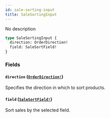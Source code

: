 ```yaml
---
id: sale-sorting-input
title: SaleSortingInput
---
```


No description

```graphql
type SaleSortingInput {
  direction: OrderDirection!
  field: SaleSortField!
}
```

### Fields

#### `direction` ([`OrderDirection!`](/developer/api-reference/enums/order-direction.mdx))

Specifies the direction in which to sort products.

#### `field` ([`SaleSortField!`](/developer/api-reference/enums/sale-sort-field.mdx))

Sort sales by the selected field.
